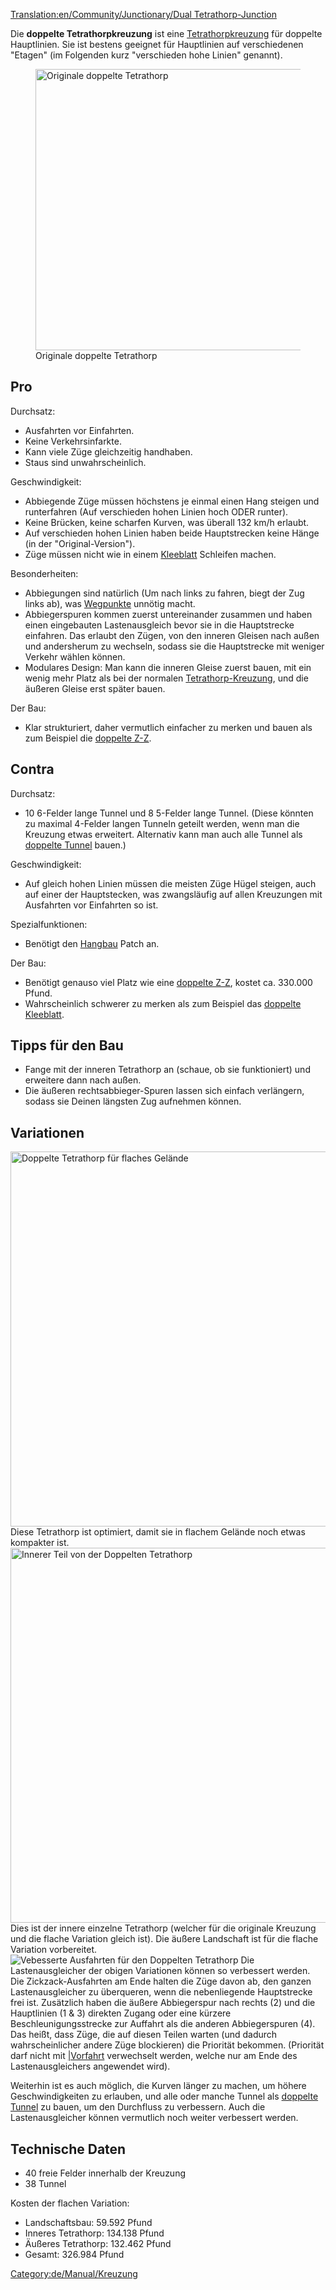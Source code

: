 [[Translation:en/Community/Junctionary/Dual Tetrathorp-Junction]]

{{de/Community/Junctionary/Kreuzungsmenü}}
Die '''doppelte Tetrathorpkreuzung''' ist eine [[de/Community/Junctionary/Tetrathorp-Kreuzung|Tetrathorpkreuzung]] für doppelte Hauptlinien. Sie ist bestens geeignet für Hauptlinien auf verschiedenen "Etagen" (im Folgenden kurz "verschieden hohe Linien" genannt).

[[File:en/Community/Junctionary/Dual Ttj orig.png|none|thumb|450px|Originale doppelte Tetrathorp]]
==Pro==
Durchsatz:
* Ausfahrten vor Einfahrten.
* Keine Verkehrsinfarkte.
* Kann viele Züge gleichzeitig handhaben.
* Staus sind unwahrscheinlich.

Geschwindigkeit:
* Abbiegende Züge müssen höchstens je einmal einen Hang steigen und runterfahren (Auf verschieden hohen Linien hoch ODER runter).
* Keine Brücken, keine scharfen Kurven, was überall 132 km/h erlaubt.
* Auf verschieden hohen Linien haben beide Hauptstrecken keine Hänge (in der "Original-Version").
* Züge müssen nicht wie in einem [[de/Community/Junctionary/Kleeblatt|Kleeblatt]] Schleifen machen.

Besonderheiten:
* Abbiegungen sind natürlich (Um nach links zu fahren, biegt der Zug links ab), was [[de/Wegpunkt|Wegpunkte]] unnötig macht.
* Abbiegerspuren kommen zuerst untereinander zusammen und haben einen eingebauten Lastenausgleich bevor sie in die Hauptstrecke einfahren. Das erlaubt den Zügen, von den inneren Gleisen nach außen und andersherum zu wechseln, sodass sie die Hauptstrecke mit weniger Verkehr wählen können.
* Modulares Design: Man kann die inneren Gleise zuerst bauen, mit ein wenig mehr Platz als bei der normalen [[de/Community/Junctionary/Tetrathorp-Kreuzung|Tetrathorp-Kreuzung]], und die äußeren Gleise erst später bauen.

Der Bau:
* Klar strukturiert, daher vermutlich einfacher zu merken und bauen als zum Beispiel die [[de/Community/Junctionary/Doppelte Zweig-Zusammenführungskreuzung|doppelte Z-Z]].

==Contra==
Durchsatz:
* 10 6-Felder lange Tunnel und 8 5-Felder lange Tunnel. (Diese könnten zu maximal 4-Felder langen Tunneln geteilt werden, wenn man die Kreuzung etwas erweitert. Alternativ kann man auch alle Tunnel als [[de/Community/Junctionary/Doppelte Tunnel|doppelte Tunnel]] bauen.)

Geschwindigkeit:
* Auf gleich hohen Linien müssen die meisten Züge Hügel steigen, auch auf einer der Hauptstecken, was zwangsläufig auf allen Kreuzungen mit Ausfahrten vor Einfahrten so ist.

Spezialfunktionen:
* Benötigt den [[de/Hangbau|Hangbau]] Patch an.

Der Bau:
* Benötigt genauso viel Platz wie eine [[de/Community/Junctionary/Doppelte Zweig-Zusammenführungskreuzung|doppelte Z-Z]], kostet ca. 330.000 Pfund.
* Wahrscheinlich schwerer zu merken als zum Beispiel das [[de/Community/Junctionary/Doppeltes Kleeblatt|doppelte Kleeblatt]].

==Tipps für den Bau==
* Fange mit der inneren Tetrathorp an (schaue, ob sie funktioniert) und erweitere dann nach außen.
* Die äußeren rechtsabbieger-Spuren lassen sich einfach verlängern, sodass sie Deinen längsten Zug aufnehmen können.

==Variationen==
[[File:en/Community/Junctionary/Dual Ttj flat.png|none|thumb|600px|Doppelte Tetrathorp für flaches Gelände]]
Diese Tetrathorp ist optimiert, damit sie in flachem Gelände noch etwas kompakter ist.
[[File:en/Community/Junctionary/Dual Ttj part.png|none|thumb|600px|Innerer Teil von der Doppelten Tetrathorp]]
Dies ist der innere einzelne Tetrathorp (welcher für die originale Kreuzung und die flache Variation gleich ist). Die äußere Landschaft ist für die flache Variation vorbereitet.
[[File:en/Community/Junctionary/Dual Ttj exits.png|none|frame|Vebesserte Ausfahrten für den Doppelten Tetrathorp]]
Die Lastenausgleicher der obigen Variationen können so verbessert werden. Die Zickzack-Ausfahrten am Ende halten die Züge davon ab, den ganzen Lastenausgleicher zu überqueren, wenn die nebenliegende Hauptstrecke frei ist. Zusätzlich haben die äußere Abbiegerspur nach rechts (2) und die Hauptlinien (1 & 3) direkten Zugang oder eine kürzere Beschleunigungsstrecke zur Auffahrt als die anderen Abbiegerspuren (4). Das heißt, dass Züge, die auf diesen Teilen warten (und dadurch wahrscheinlicher andere Züge blockieren) die Priorität bekommen. (Priorität darf nicht mit [[de/Community/Junctionary/Vorfahrtszusammenführung||Vorfahrt]] verwechselt werden, welche nur am Ende des Lastenausgleichers angewendet wird).

Weiterhin ist es auch möglich, die Kurven länger zu machen, um höhere Geschwindigkeiten zu erlauben, und alle oder manche Tunnel als [[de/Community/Junctionary/Doppelte Tunnel|doppelte Tunnel]] zu bauen, um den Durchfluss zu verbessern. Auch die Lastenausgleicher können vermutlich noch weiter verbessert werden.

==Technische Daten==
* 40 freie Felder innerhalb der Kreuzung
* 38 Tunnel
Kosten der flachen Variation:
* Landschaftsbau: 59.592 Pfund
* Inneres Tetrathorp: 134.138 Pfund
* Äußeres Tetrathorp: 132.462 Pfund
* Gesamt: 326.984 Pfund

[[Category:de/Manual/Kreuzung]]
